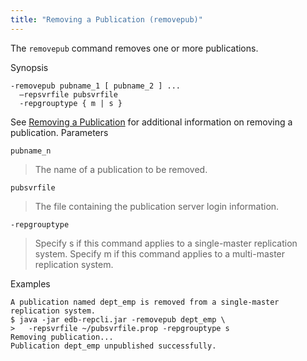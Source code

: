 ```yaml
---
title: "Removing a Publication (removepub)"
---
```


<div id="removing_a_publication" class="registered_link"></div>

The `removepub` command removes one or more publications.

Synopsis

```text
-removepub pubname_1 [ pubname_2 ] ...
  –repsvrfile pubsvrfile
  -repgrouptype { m | s }
```

See [Removing a Publication](../../07_common_operations/06_managing_publication/06_removing_pub/#removing_pub) for additional information on removing a publication. Parameters

`pubname_n`

> The name of a publication to be removed.

`pubsvrfile`

> The file containing the publication server login information.

`-repgrouptype`

> Specify s if this command applies to a single-master replication system. Specify m if this command applies to a multi-master replication system.

Examples

```text
A publication named dept_emp is removed from a single-master replication system.
$ java -jar edb-repcli.jar -removepub dept_emp \
>   -repsvrfile ~/pubsvrfile.prop -repgrouptype s
Removing publication...
Publication dept_emp unpublished successfully.
```
